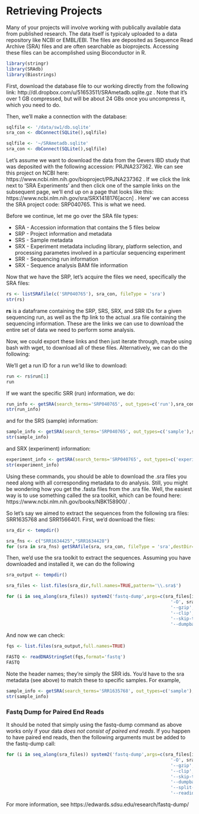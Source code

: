 # Retrieving Projects {#sra}

Many of your projects will involve working with publically available data from published research. The data itself is typicaly uploaded to a data repository like NCBI or EMBL/EBI. The files are deposited as Sequence Read Archive (SRA) files and are often searchable as bioprojects. Accessing these files can be accomplished using Bioconductor in R.

```r
library(stringr)
library(SRAdb)
library(Biostrings)
```

First, download the database file to our working directly from the following link: http://dl.dropbox.com/u/51653511/SRAmetadb.sqlite.gz . Note that it's over 1 GB compressed, but will be about 24 GBs once you uncompress it, which you need to do.

Then, we'll make a connection with the database:

```r
sqlfile <- '/data/sw1/db.sqlite'
sra_con <- dbConnect(SQLite(),sqlfile)
```

```r
sqlfile <- '~/SRAmetadb.sqlite'
sra_con <- dbConnect(SQLite(),sqlfile)
```

Let's assume we want to download the data from the Gevers IBD study that was deposited with the following accession: PRJNA237362. We can see this project on NCBI here: https://www.ncbi.nlm.nih.gov/bioproject/PRJNA237362 . If we click the link next to 'SRA Experiments' and then click one of the sample links on the subsequent page, we'll end up on a page that looks like this: https://www.ncbi.nlm.nih.gov/sra/SRX1418176[accn] . Here' we can access the SRA project code: SRP040765. This is what we need.

Before we continue, let me go over the SRA file types:

* SRA - Accession information that contains the 5 files below
* SRP - Project information and metadata
* SRS - Sample metadata
* SRX - Experiment metadata including library, platform selection, and processing parametes involved in a particular sequencing experiment
* SRR - Sequencing run information
* SRX - Sequence analysis BAM file information

Now that we have the SRP, let's acquire the files we need, specifically the SRA files:

```r
rs <- listSRAfile(c('SRP040765'), sra_con, fileType = 'sra')
str(rs)
```

**rs** is a dataframe containing the SRP, SRS, SRX, and SRR IDs for a given sequencing run, as well as the ftp link to the actual .sra file containing the sequencing information. These are the links we can use to download the entire set of data we need to perform some analysis.

Now, we could export these links and then just iterate through, maybe using bash with wget, to download all of these files. Alternatively, we can do the following:

We'll get a run ID for a run we'ld like to download:

```r
run <- rs$run[1]
run
```


If we want the specific SRR (run) information, we do:

```r
run_info <- getSRA(search_terms='SRP040765', out_types=c('run'),sra_con)
str(run_info)
```

and for the SRS (sample) information:

```r
sample_info <- getSRA(search_terms='SRP040765', out_types=c('sample'),sra_con)
str(sample_info)
```

and SRX (experiment) information:

```r
experiment_info <- getSRA(search_terms='SRP040765', out_types=c('experiment'),sra_con)
str(experiment_info)
```

Using these commands, you should be able to download the .sra files you need along with all corresponding metadata to do analysis. Still, you might be wondering how you get the .fasta files from the .sra file. Well, the easiest way is to use something called the sra toolkit, which can be found here: https://www.ncbi.nlm.nih.gov/books/NBK158900/ . 

So let's say we aimed to extract the sequences from the following sra files: SRR1635768 and SRR1566401. First, we'd download the files:

```r
sra_dir <- tempdir()

sra_fns <- c("SRR1634425","SRR1634428")
for (sra in sra_fns) getSRAfile(sra, sra_con, fileType = 'sra',destDir=sra_dir)
```

Then, we'd use the sra toolkit to extract the sequences. Assuming you have downloaded and installed it, we can do the following

```r
sra_output <- tempdir()

sra_files <- list.files(sra_dir,full.names=TRUE,pattern='\\.sra$')

for (i in seq_along(sra_files)) system2('fastq-dump',args=c(sra_files[i],
                                                              '-O', sra_output,
                                                              '--gzip',
                                                              '--clip',
                                                              '--skip-technical',
                                                              '--dumpbase'))
```

And now we can check:

```r
fqs <- list.files(sra_output,full.names=TRUE)

FASTQ <- readDNAStringSet(fqs,format='fastq')
FASTQ
```

Note the header names; they're simply the SRR ids. You'd have to the sra metadata (see above) to match these to specific samples. For example,

```r
sample_info <- getSRA(search_terms='SRR1635768', out_types=c('sample'),sra_con)
str(sample_info)
```

### Fastq Dump for Paired End Reads

It should be noted that simply using the fastq-dump command as above works only if your data *does not consist of paired end reads*. If you happen to have paired end reads, then the following arguments must be added to the fastq-dump call:

```r
for (i in seq_along(sra_files)) system2('fastq-dump',args=c(sra_files[i],
                                                              '-O', sra_output,
                                                              '--gzip',
                                                              '--clip',
                                                              '--skip-technical',
                                                              '--dumpbase',
                                                              '--split-files',
                                                              '--readids'))
```

For more information, see https://edwards.sdsu.edu/research/fastq-dump/
